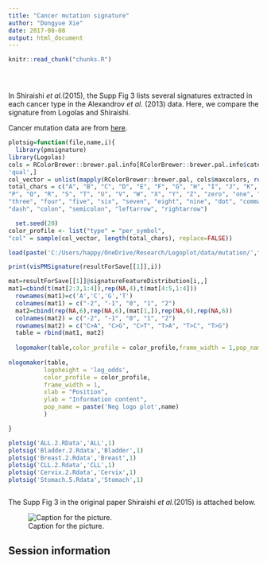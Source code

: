 ```yaml
---
title: "Cancer mutation signature"
author: "Dongyue Xie"
date: 2017-08-08
output: html_document
---
```


<!-- The file analysis/chunks.R contains chunks that define default settings
shared across the workflowr files. -->
```r
knitr::read_chunk("chunks.R")
```

<!-- Update knitr chunk options -->
```r
```

<!-- Insert the date the file was last updated -->
```r
```

<!-- Insert the code version (Git commit SHA1) if Git repository exists and R
 package git2r is installed -->
```r
```

<!-- Add your analysis here -->

In Shiraishi *et al.*(2015), the Supp Fig 3 lists several signatures extracted in each cancer type in the Alexandrov *et al.* (2013) data. Here, we compare the signature from Logolas and Shiraishi. 

Cancer mutation data are from [here](https://github.com/friend1ws/pmsignature_paper/tree/master/analysis/AlexandrovEtAl/result/Param_ind5_dir).



```r
plotsig=function(file,name,i){
  library(pmsignature)
library(Logolas)
cols = RColorBrewer::brewer.pal.info[RColorBrewer::brewer.pal.info$category == 
'qual',]
col_vector = unlist(mapply(RColorBrewer::brewer.pal, cols$maxcolors, rownames(cols)))
total_chars = c("A", "B", "C", "D", "E", "F", "G", "H", "I", "J", "K", "L", "M", "N", "O",
"P", "Q", "R", "S", "T", "U", "V", "W", "X", "Y", "Z", "zero", "one", "two",
"three", "four", "five", "six", "seven", "eight", "nine", "dot", "comma",
"dash", "colon", "semicolon", "leftarrow", "rightarrow")

  set.seed(20)
color_profile <- list("type" = "per_symbol",
"col" = sample(col_vector, length(total_chars), replace=FALSE))

load(paste('C:/Users/happy/OneDrive/Research/Logoplot/data/mutation/',file,sep = ''))

print(visPMSignature(resultForSave[[1]],i))

mat=resultForSave[[1]]@signatureFeatureDistribution[i,,]
mat1=cbind(t(mat[2:3,1:4]),rep(NA,4),t(mat[4:5,1:4]))
  rownames(mat1)=c('A','C','G','T')
  colnames(mat1) = c("-2", "-1", "0", "1", "2")
  mat2=cbind(rep(NA,6),rep(NA,6),(mat[1,]),rep(NA,6),rep(NA,6))
  colnames(mat2) = c("-2", "-1", "0", "1", "2")
  rownames(mat2) = c("C>A", "C>G", "C>T", "T>A", "T>C", "T>G")
  table = rbind(mat1, mat2)
  
  logomaker(table,color_profile = color_profile,frame_width = 1,pop_name = paste('logo plot',name))
  
nlogomaker(table,
          logoheight = 'log_odds',
          color_profile = color_profile,
          frame_width = 1,
          xlab = "Position",
          ylab = "Information content",
          pop_name = paste('Neg logo plot',name)
          )

}

plotsig('ALL.2.RData','ALL',1)
plotsig('Bladder.2.Rdata','Bladder',1)
plotsig('Breast.2.Rdata','Breast',1)
plotsig('CLL.2.Rdata','CLL',1)
plotsig('Cervix.2.Rdata','Cervix',1)
plotsig('Stomach.5.Rdata','Stomach',1)



```

The Supp Fig 3 in the original paper Shiraishi *et al.*(2015) is attached below.

![Caption for the picture.](C:/Users/happy/OneDrive/Research/Logoplot/data/mutation/SuppF3.jpg)

## Session information

<!-- Insert the session information into the document -->
```r
```
